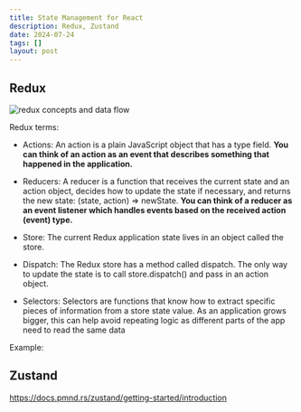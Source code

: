 ```yaml
---
title: State Management for React
description: Redux, Zustand
date: 2024-07-24
tags: []
layout: post
---
```


## Redux

<img src="/static/images/guides/redux-concepts-and-data-flow.png" alt="redux concepts and data flow" className="my-6" />

Redux terms: 

- Actions: An action is a plain JavaScript object that has a type field. **You can think of an action as an event that describes something that happened in the application.**

- Reducers: A reducer is a function that receives the current state and an action object, decides how to update the state if necessary, and returns the new state: (state, action) => newState. **You can think of a reducer as an event listener which handles events based on the received action (event) type.**

- Store: The current Redux application state lives in an object called the store.

- Dispatch: The Redux store has a method called dispatch. The only way to update the state is to call store.dispatch() and pass in an action object.

- Selectors: Selectors are functions that know how to extract specific pieces of information from a store state value. As an application grows bigger, this can help avoid repeating logic as different parts of the app need to read the same data

Example:


## Zustand

https://docs.pmnd.rs/zustand/getting-started/introduction